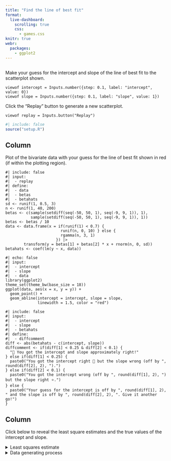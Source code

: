 ```yaml
---
title: "Find the line of best fit"
format:
  live-dashboard:
    scrolling: true
    css:
      - games.css
knitr: true
webr:
  packages:
    - ggplot2
---
```



## {.sidebar}

Make your guess for the intercept and slope of the line of best fit to the scatterplot shown. 

```ojs
viewof intercept = Inputs.number({step: 0.1, label: "intercept", value: 0})
viewof slope = Inputs.number({step: 0.1, label: "slope", value: 1})
```

Click the "Replay" button to generate a new scatterplot.

```ojs
viewof replay = Inputs.button("Replay")
```


```r
#| include: false
source("setup.R")
```


## Column 



::: {.card  title="Scatterplot"}

Plot of the bivariate data with your guess for the line of best fit shown in red (if within the plotting region).

```webr
#| include: false
#| input:
#|  - replay
#| define:
#|  - data
#|  - betas
#|  - betahats
sd <- runif(1, 0.5, 3)
n <- runif(1, 40, 200)
betas <- c(sample(setdiff(seq(-50, 50, 1), seq(-9, 9, 1)), 1), 
           sample(setdiff(seq(-50, 50, 1), seq(-9, 9, 1)), 1))
betas <- betas / 10
data <- data.frame(x = if(runif(1) < 0.7) {
                        runif(n, 0, 10) } else {
                        rgamma(n, 3, 1)  
                      }) |> 
        transform(y = betas[1] + betas[2] * x + rnorm(n, 0, sd))
betahats <- coef(lm(y ~ x, data))
```
```webr
#| echo: false
#| input:
#|  - intercept
#|  - slope
#|  - data
library(ggplot2)
theme_set(theme_bw(base_size = 18))
ggplot(data, aes(x = x, y = y)) + 
  geom_point() + 
  geom_abline(intercept = intercept, slope = slope,
              linewidth = 1.5, color = "red")
```

```webr
#| include: false
#| input:
#|  - intercept
#|  - slope
#|  - betahats
#| define: 
#|  - diffcomment
diff <- abs(betahats - c(intercept, slope))
diffcomment <- if(diff[1] < 0.25 & diff[2] < 0.1) {
  "🎉 You got the intercept and slope approximately right!"
} else if(diff[1] < 0.25) {
  paste0("You got the intercept right 🤩 but the slope wrong (off by ",  round(diff[2], 2), ").")
} else if(diff[2] < 0.1) {
  paste0("You got the intercept wrong (off by ", round(diff[1], 2), ") but the slope right ⭐.")
} else {
  paste0("Your guess for the intercept is off by ", round(diff[1], 2), " and the slope is off by ", round(diff[2], 2), ". Give it another go!")
}
```



:::

## Column 

::: {.card  title="Reveal"}

Click below to reveal the least square estimates and the true values of the intercept and slope.

<details><summary>Least squares estimate</summary>

From the least squares estimate, 

- the intercept is ${betahats[0].toFixed(2)}.
- the slope is ${betahats[1].toFixed(2)}.


${diffcomment}

</details>

<details><summary>Data generating process</summary>

The data generating process uses a linear model such that:

- the intercept is ${betas[0]}.
- the slope is ${betas[1]}.

</details>


:::